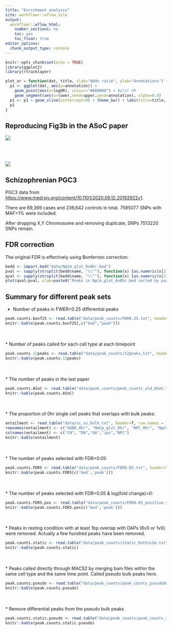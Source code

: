 ```yaml
---
title: "Enrichment analysis"
site: workflowr::wflow_site
output:
  workflowr::wflow_html:
    number_sections: no
    toc: yes
    toc_float: true
editor_options:
  chunk_output_type: console
---
```


```r
knitr::opts_chunk$set(echo = TRUE)
library(ggplot2)
library(rtracklayer)

plot_or = function(dat, title, xlab="Odds ratio", ylab="Annotations") {
  p1 <- ggplot(dat, aes(y=annotation)) + 
    geom_point(aes(x=logOR), colour="#800000") + #plot OR
    geom_segment(aes(x=lower,xend=upper,yend=annotation), alpha=0.8)
  p1 <- p1 + geom_vline(xintercept=0) + theme_bw() + labs(title=title, x=xlab, y=ylab)
  p1
}
```

## Reproducing Fig3b in the ASoC paper
![](assets/reproduced_Fig3B.png)

<br><br><br>
![](assets/ASoC_Fig3B.jpeg)


## Schizophrenian PGC3

PGC3 data from <https://www.medrxiv.org/content/10.1101/2020.09.12.20192922v1>. 

There are 69,369 cases and 236,642 controls in total. 7585077 SNPs with MAF>1% were included.

After dropping X,Y Chromosome and removing duplicate, SNPs 7513220 SNPs remain.


## FDR correction

The original FDR is effectively using Bonferroni correction. 
```r
bedd <- import.bed("data/NpCm_glut_6v0hr.bed")
pval <- sapply(strsplit(bedd$name, "\\^"), function(x) {as.numeric(x[2])})
qval <- sapply(strsplit(bedd$name, "\\^"), function(x) {as.numeric(x[3])})
plot(qval/pval, xlab=paste0("Peaks in NpCm_glut_6v0hr.bed sorted by pvalues"), ylab="FDR/P")
```

## Summary for different peak sets

* Number of peaks in FWER<0.25 differential peaks
```r
peak.counts.bonf25 <- read.table("data/peak_counts/FDR0.25.txt", header=T)
knitr::kable(peak.counts.bonf25[,c("bed","peak")])
```
<br><br>
* Number of peaks called for each cell type at each timepoint
```r
peak.counts.12peaks <- read.table("data/peak_counts/12peaks.txt", header=T)
knitr::kable(peak.counts.12peaks)
```
<br><br>
* The number of peaks in the last paper
```r
peak.counts.ASoC <- read.table("data/peak_counts/peak_counts_old_ASoC.txt", header=T)
knitr::kable(peak.counts.ASoC)
```
<br><br>
* The proportion of 0hr single cell peaks that overlaps with bulk peaks:
```r
entailment <- read.table("data/sc_vs_bulk.txt", header=T, row.names = 1)
rownames(entailment) <- c("GABA_0hr", "NmCp_glut_0hr", "NPC_0hr", "NpCm_glut_0hr")
colnames(entailment) <- c("CN", "DN","GA","ips","NPC")
knitr::kable(entailment)
```
<br><br>
* The number of peaks selected with FDR<0.05:
```r
peak.counts.FDR5 <- read.table("data/peak_counts/FDR0.05.txt", header=T)
knitr::kable(peak.counts.FDR5[c('bed','peak')])
```
<br><br>
* The number of peaks selected with FDR<0.05 & log(fold change)>0:
```r
peak.counts.FDR5.pos <- read.table("data/peak_counts/FDR0.05_positive.txt", header=T)
knitr::kable(peak.counts.FDR5.pos[c('bed','peak')])
```
<br><br>
* Peaks in resting condition with at least 1bp overlap with DAPs (6v0 or 1v0) were removed. Actually a few hundred peaks have been removed.
```r
peak.counts.static <- read.table("data/peak_counts/static_bothside.txt", header=T)
knitr::kable(peak.counts.static)
```
<br><br>
* Peaks called directly through MACS2 by merging bam files within the same cell type and the same time point. Called pseudo bulk peaks here.
```r
peak.counts.pseudo <- read.table("data/peak_counts/peak_counts_pseudobulk.txt", header=T)
knitr::kable(peak.counts.pseudo)
```
<br><br>
* Remove differential peaks from the pseudo bulk peaks
```r
peak.counts.static.pseudo <- read.table("data/peak_counts/peak_counts_static_pseudobulk.txt", header=T)
knitr::kable(peak.counts.static.pseudo)
```